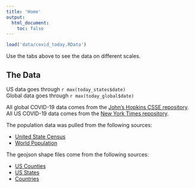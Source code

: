 ```yaml
---
title: 'Home'
output:
  html_document:
    toc: false
---
```


```r
load('data/covid_today.RData')
```

Use the tabs above to see the data on different scales.

## The Data
US data goes through `r max(today_states$date)`  
Global data goes through `r max(today_global$date)`

All global COVID-19 data comes from the [John's Hopkins CSSE repository](https://github.com/CSSEGISandData/COVID-19/). All US COVID-19 data comes from the [New York Times repository](https://raw.githubusercontent.com/nytimes/covid-19-data/master/us-counties.csv).

The population data was pulled from the following sources:

- [United State Census](https://www.census.gov/data/datasets/time-series/demo/popest/2010s-counties-total.html)
- [World Population](https://worldpopulationreview.com/)

The geojson shape files come from the following sources:

- [US Counties](https://raw.githubusercontent.com/plotly/datasets/master/geojson-counties-fips.json)
- [US States](https://raw.githubusercontent.com/rstudio/leaflet/gh-pages/json/us-states.geojson)
- [Countries](https://raw.githubusercontent.com/AshKyd/geojson-regions/master/countries/110m/all.geojson)

